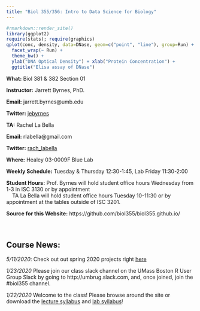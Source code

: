 ```yaml
---
title: "Biol 355/356: Intro to Data Science for Biology"
---
```


```r
#rmarkdown::render_site()
library(ggplot2)
require(stats); require(graphics)
qplot(conc, density, data=DNase, geom=c("point", "line"), group=Run) +
  facet_wrap(~ Run) +
  theme_bw() +
  ylab("DNA Optical Density") + xlab("Protein Concentration") +
  ggtitle("Elisa assay of DNase")
```

**What:** Biol 381 & 382 Section 01  
  
**Instructor:** Jarrett Byrnes, PhD.

**Email:** jarrett.byrnes@umb.edu  
  
**Twitter:** [jebyrnes](http://twitter.com/jebyrnes)

**TA:** Rachel La Bella

**Email:** rlabella@gmail.com  

**Twitter:** [rach_labella](http://twitter.com/rach_labella)  

**Where:** Healey 03-0009F Blue Lab  

**Weekly Schedule:** Tuesday & Thursday 12:30-1:45, Lab Friday 11:30-2:00

**Student Hours:** Prof. Byrnes will hold student office hours Wednesday from 1-3 in ISC 3130 or by appointment  
&nbsp; &nbsp; TA La Bella will hold student office hours Tuesday 10-11:30 or by appointment at the tables outside of ISC 3201.

**Source for this Website:** https://github.com/biol355/biol355.github.io/
&nbsp;  
&nbsp;  
&nbsp;  

## Course News:  
*5/11/2020*: Check out out spring 2020 projects right [here](./projects_2020.html)

*1/23/2020*  Please join our class slack channel on the UMass Boston R User Group Slack by going to http://umbrug.slack.com, and, once joined, join the #biol355 channel.  


*1/22/2020*  Welcome to the class! Please browse around the site or download the [lecture syllabus](./governance_syllabus/byrnes_355_datascience_lecture_4.docx) and [lab syllabus](./governance_syllabus/byrnes_356_datascience_lab_4.docx)!
